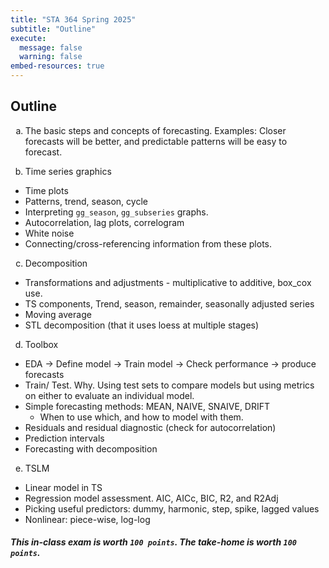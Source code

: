 ```yaml
---
title: "STA 364 Spring 2025"
subtitle: "Outline"
execute: 
  message: false
  warning: false
embed-resources: true
---
```


## Outline

a.  The basic steps and concepts of forecasting. Examples: Closer forecasts will be better, and predictable patterns will be easy to forecast.

b.  Time series graphics

-   Time plots
-   Patterns, trend, season, cycle
-   Interpreting `gg_season`, `gg_subseries` graphs.
-   Autocorrelation, lag plots, correlogram
-   White noise
-   Connecting/cross-referencing information from these plots.

c.  Decomposition

-   Transformations and adjustments - multiplicative to additive, box_cox use.
-   TS components, Trend, season, remainder, seasonally adjusted series
-   Moving average
-   STL decomposition (that it uses loess at multiple stages)

d.  Toolbox

-   EDA -\> Define model -\> Train model -\> Check performance -\> produce forecasts
-   Train/ Test. Why. Using test sets to compare models but using metrics on either to evaluate an individual model.
-   Simple forecasting methods: MEAN, NAIVE, SNAIVE, DRIFT
    -   When to use which, and how to model with them.
-   Residuals and residual diagnostic (check for autocorrelation)
-   Prediction intervals
-   Forecasting with decomposition

e.  TSLM

-   Linear model in TS
-   Regression model assessment. AIC, AICc, BIC, R2, and R2Adj
-   Picking useful predictors: dummy, harmonic, step, spike, lagged values
-   Nonlinear: piece-wise, log-log

##### This in-class exam is worth `100 points`. The take-home is worth `100 points`.
